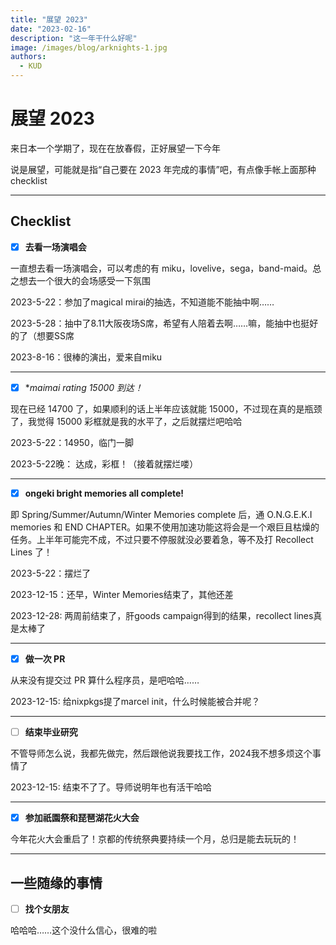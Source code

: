 ```yaml
---
title: "展望 2023"
date: "2023-02-16"
description: "这一年干什么好呢"
image: /images/blog/arknights-1.jpg
authors:
  - KUD
---
```


# 展望 2023

来日本一个学期了，现在在放春假，正好展望一下今年

说是展望，可能就是指“自己要在 2023 年完成的事情”吧，有点像手帐上面那种 checklist

---

## Checklist

* [x] **去看一场演唱会**

一直想去看一场演唱会，可以考虑的有 miku，lovelive，sega，band-maid。总之想去一个很大的会场感受一下氛围

2023-5-22：参加了magical mirai的抽选，不知道能不能抽中啊……

2023-5-28：抽中了8.11大阪夜场S席，希望有人陪着去啊……嘛，能抽中也挺好的了（想要SS席

2023-8-16：很棒的演出，爱来自miku

---
* [x] **maimai rating 15000 到达！*

现在已经 14700 了，如果顺利的话上半年应该就能 15000，不过现在真的是瓶颈了，我觉得 15000 彩框就是我的水平了，之后就摆烂吧哈哈

2023-5-22：14950，临门一脚

2023-5-22晚： 达成，彩框！（接着就摆烂喽）

---
* [x] **ongeki bright memories all complete!**

即 Spring/Summer/Autumn/Winter Memories complete 后，通 O.N.G.E.K.I memories 和 END CHAPTER。如果不使用加速功能这将会是一个艰巨且枯燥的任务。上半年可能完不成，不过只要不停服就没必要着急，等不及打 Recollect Lines 了！

2023-5-22：摆烂了

2023-12-15：还早，Winter Memories结束了，其他还差

2023-12-28: 两周前结束了，肝goods campaign得到的结果，recollect lines真是太棒了

---
* [x] **做一次 PR**

从来没有提交过 PR 算什么程序员，是吧哈哈……

2023-12-15: 给nixpkgs提了marcel init，什么时候能被合并呢？

---
* [ ] **结束毕业研究**

不管导师怎么说，我都先做完，然后跟他说我要找工作，2024我不想多烦这个事情了

2023-12-15: 结束不了了。导师说明年也有活干哈哈

---
* [x] **参加祇園祭和琵琶湖花火大会**

今年花火大会重启了！京都的传统祭典要持续一个月，总归是能去玩玩的！

---
## 一些随缘的事情

* [ ] **找个女朋友**

哈哈哈……这个没什么信心，很难的啦
